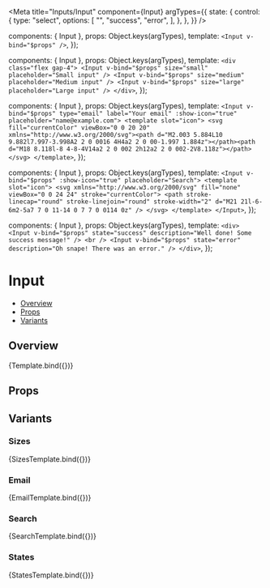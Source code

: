 
<Meta
  title="Inputs/Input"
  component={Input}
  argTypes={{
    state: {
      control: {
        type: "select",
        options: [
          "",
          "success",
          "error",
        ],
      },
    },
  }}
/>

  components: { Input },
  props: Object.keys(argTypes),
  template: `<Input v-bind="$props" />`,
});

  components: { Input },
  props: Object.keys(argTypes),
  template: `
    <div class="flex gap-4">
      <Input v-bind="$props" size="small" placeholder="Small input" />
      <Input v-bind="$props" size="medium" placeholder="Medium input" />
      <Input v-bind="$props" size="large" placeholder="Large input" />
    </div>
  `,
});

  components: { Input },
  props: Object.keys(argTypes),
  template: `
    <Input v-bind="$props" type="email" label="Your email" :show-icon="true" placeholder="name@example.com">
      <template slot="icon">
        <svg fill="currentColor" viewBox="0 0 20 20" xmlns="http://www.w3.org/2000/svg"><path d="M2.003 5.884L10 9.882l7.997-3.998A2 2 0 0016 4H4a2 2 0 00-1.997 1.884z"></path><path d="M18 8.118l-8 4-8-4V14a2 2 0 002 2h12a2 2 0 002-2V8.118z"></path></svg>
      </template>
  `,
});

  components: { Input },
  props: Object.keys(argTypes),
  template: `
    <Input v-bind="$props" :show-icon="true" placeholder="Search">
      <template slot="icon">
        <svg xmlns="http://www.w3.org/2000/svg" fill="none" viewBox="0 0 24 24" stroke="currentColor">
          <path stroke-linecap="round" stroke-linejoin="round" stroke-width="2" d="M21 21l-6-6m2-5a7 7 0 11-14 0 7 7 0 0114 0z" />
        </svg>
      </template>
    </Input>
  `,
});

  components: { Input },
  props: Object.keys(argTypes),
  template: `
    <div>
      <Input v-bind="$props" state="success" description="Well done! Some success message!" />
      <br />
      <Input v-bind="$props" state="error" description="Oh snape! There was an error." />
    </div>
  `,
});

# Input

- [Overview](#overview)
- [Props](#props)
- [Variants](#variants)

## Overview

<Canvas>
  <Story name="Overview">
    {Template.bind({})}
  </Story>
</Canvas>

## Props

<ArgsTable story="Overview" />

## Variants

### Sizes
<Canvas>
  <Story name="Sizes">
    {SizesTemplate.bind({})}
  </Story>
</Canvas>

### Email
<Canvas>
  <Story name="Email">
    {EmailTemplate.bind({})}
  </Story>
</Canvas>

### Search
<Canvas>
  <Story name="Search">
    {SearchTemplate.bind({})}
  </Story>
</Canvas>

### States
<Canvas>
  <Story name="States">
    {StatesTemplate.bind({})}
  </Story>
</Canvas>
